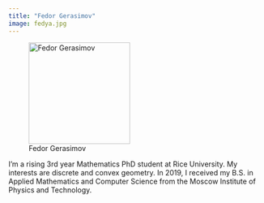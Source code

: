 ```yaml
---
title: "Fedor Gerasimov"
image: fedya.jpg
---
```


![Fedor Gerasimov](fedya.jpg){width=200}

I’m a rising 3rd year Mathematics PhD student at Rice University. My interests are discrete and convex geometry.
In 2019, I received my B.S. in Applied Mathematics and Computer Science from the Moscow Institute of Physics and Technology.